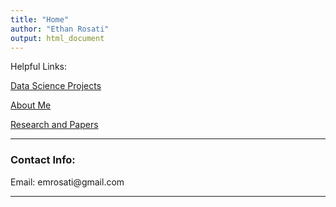 ```yaml
---
title: "Home"
author: "Ethan Rosati"
output: html_document
---
```

Helpful Links:

[Data Science Projects](rosatiem98.github.io/Data-Science-Project.html)

[About Me](rosatiem98.github.io/About-Me.html)

[Research and Papers](rosatiem98.github.io/Research-and-pubs.html)

___

### Contact Info:

Email: emrosati@gmail.com

___





